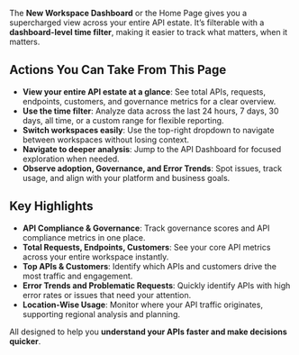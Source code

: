 The **New Workspace Dashboard** or the Home Page gives you a supercharged view across your entire API estate. It’s filterable with a **dashboard-level time filter**, making it easier to track what matters, when it matters.


## Actions You Can Take From This Page
- **View your entire API estate at a glance**: See total APIs, requests, endpoints, customers, and governance metrics for a clear overview.
- **Use the time filter**: Analyze data across the last 24 hours, 7 days, 30 days, all time, or a custom range for flexible reporting.
- **Switch workspaces easily**: Use the top-right dropdown to navigate between workspaces without losing context.
- **Navigate to deeper analysis**: Jump to the API Dashboard for focused exploration when needed.
- **Observe adoption, Governance, and Error Trends**: Spot issues, track usage, and align with your platform and business goals.

## Key Highlights
- **API Compliance & Governance**: Track governance scores and API compliance metrics in one place.
- **Total Requests, Endpoints, Customers**: See your core API metrics across your entire workspace instantly.
- **Top APIs & Customers**: Identify which APIs and customers drive the most traffic and engagement.
- **Error Trends and Problematic Requests**: Quickly identify APIs with high error rates or issues that need your attention.
- **Location-Wise Usage**: Monitor where your API traffic originates, supporting regional analysis and planning.


All designed to help you **understand your APIs faster and make decisions quicker**.
